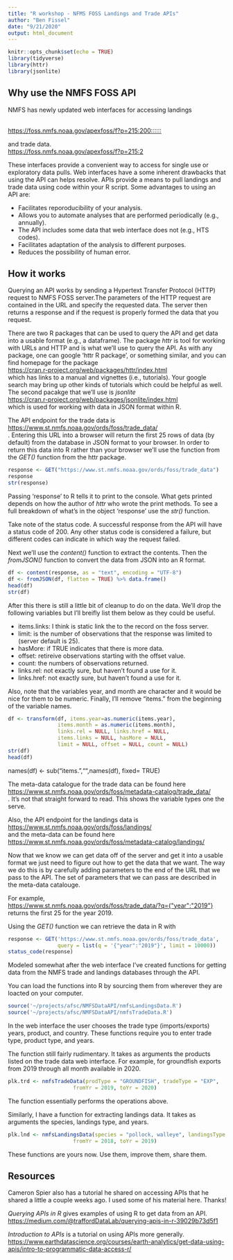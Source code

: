 ```yaml
---
title: "R workshop - NFMS FOSS Landings and Trade APIs"
author: "Ben Fissel"
date: "9/21/2020"
output: html_document
---
```


```r
knitr::opts_chunk$set(echo = TRUE)
library(tidyverse) 
library(httr)
library(jsonlite)
```

## Why use the NMFS FOSS API

NMFS has newly updated web interfaces for accessing landings

<br>
<https://foss.nmfs.noaa.gov/apexfoss/f?p=215:200::::::>
<br>

and trade data.
<br>
<https://foss.nmfs.noaa.gov/apexfoss/f?p=215:2>
<br>

These interfaces provide a convenient way to access for single use or exploratory data pulls. Web interfaces have a some inherent drawbacks that using the API can helps resolve. APIs provide a means to pull landings and trade data using code within your R script. Some advantages to using an API are:

* Facilitates reporoducibility of your analysis.
* Allows you to automate analyses that are performed periodically (e.g., annually).
* The API includes some data that web interface does not (e.g., HTS codes).
* Facilitates adaptation of the analysis to different purposes.
* Reduces the possibility of human error.

## How it works

Querying an API works by sending a Hypertext Transfer Protocol (HTTP) request to NMFS FOSS server.The parameters of the HTTP request are contained in the URL and specify the requested data. The server then returns a response and if the request is properly formed the data that you request.

There are two R packages that can be used to query the API and get data into a usable format (e.g., a dataframe). The package *httr* is tool for working with URLs and HTTP and is what we'll use to query the API. As with any package, one can google 'httr R package', or something similar, and you can find homepage for the package <br><https://cran.r-project.org/web/packages/httr/index.html><br> which has links to a manual and vignettes (i.e., tutorials). Your google search may bring up other kinds of tutorials which could be helpful as well. The second pacakge that we'll use is *jsonlite* <br><https://cran.r-project.org/web/packages/jsonlite/index.html><br> which is used for working with data in JSON format within R.

The API endpoint for the trade data is  <br><https://www.st.nmfs.noaa.gov/ords/foss/trade_data/><br>. Entering this URL into a browser will return the first 25 rows of data (by default) from the database in JSON format to your browser. In order to return this data into R rather than your browser we'll use the function from the *GET()* function from the httr package. 

```r
response <- GET("https://www.st.nmfs.noaa.gov/ords/foss/trade_data")
response
str(response)
```

Passing 'response' to R tells it to print to the console. What gets printed depends on how the author of *httr* who wrote the print methods. To see a full breakdown of what's in the object 'response' use the *str()* function.

Take note of the status code. A successful response from the API will have a status code of 200. Any other status code is considered a failure, but different codes can indicate in which way the request failed.

Next we'll use the *content()* function to extract the contents. Then the *fromJSON()* function to convert the data from JSON into an R format.

```r
df <- content(response, as = "text", encoding = "UTF-8")
df <- fromJSON(df, flatten = TRUE) %>% data.frame()
head(df)
str(df)
```

After this there is still a little bit of cleanup to do on the data. We'll drop the following variables but I'll breifly list them below as they could be useful.

* items.links: I think is static link the to the record on the foss server.
* limit: is the number of observations that the response was limited to (server default is 25).
* hasMore: if TRUE indicates that there is more data.
* offset: retireive observations starting with the offset value.
* count: the numbers of observations returned.
* links.rel: not exactly sure, but haven't found a use for it. 
* links.href: not exactly sure, but haven't found a use for it. 

Also, note that the variables year, and month are character and it would be nice for them to be numeric. Finally, I'll remove "items." from the beginning of the variable names.

```r
df <- transform(df, items.year=as.numeric(items.year), 
                items.month = as.numeric(items.month),
                links.rel = NULL, links.href = NULL,
                items.links = NULL, hasMore = NULL, 
                limit = NULL, offset = NULL, count = NULL)
str(df)
head(df)
```

names(df) <- sub("items.","",names(df), fixed= TRUE)


The meta-data catalogue for the trade data can be found here
<br><https://www.st.nmfs.noaa.gov/ords/foss/metadata-catalog/trade_data/><br>.
It's not that straight forward to read. This shows the variable types one the serve.

Also, the API endpoint for the landings data is 
<br><https://www.st.nmfs.noaa.gov/ords/foss/landings/><br>
and the meta-data can be found here
<br><https://www.st.nmfs.noaa.gov/ords/foss/metadata-catalog/landings/><br>

Now that we know we can get data off of the server and get it into a usable format we just need to figure out how to get the data that we want. The way we do this is by carefully adding parameters to the end of the URL that we pass to the API. The set of parameters that we can pass are described in the meta-data catalouge. 

For example, 
<br><https://www.st.nmfs.noaa.gov/ords/foss/trade_data/?q={"year":"2019"}><br>
returns the first 25 for the year 2019.

Using the *GET()* function we can retrieve the data in R with

```r
response <- GET('https://www.st.nmfs.noaa.gov/ords/foss/trade_data',
                query = list(q = '{"year":"2019"}', limit = 10000))
status_code(response)
```

Modeled somewhat after the web interface I've created functions for getting data from the NMFS trade and landings databases through the API.

You can load the functions into R by sourcing them from wherever they are loacted on your computer.
```r
source('~/projects/afsc/NMFSDataAPI/nmfsLandingsData.R')
source('~/projects/afsc/NMFSDataAPI/nmfsTradeData.R')
```

In the web interface the user chooses the trade type (imports/exports) years, product, and country. These functions require you to enter trade type, product type, and years.

The function still fairly rudimentary. It takes as arguments the products listed on the trade data web interface. For example, for groundfish exports from 2019 through all month available in 2020.
```r
plk.trd <- nmfsTradeData(prodType = "GROUNDFISH", tradeType = "EXP", 
                     fromYr = 2019, toYr = 2020)
```
The function essentially performs the operations above.

Similarly, I have a function for extracting landings data. It takes as arguments the species, landings type, and years.
```r
plk.lnd <- nmfsLandingsData(species = "pollock, walleye", landingsType = "Commercial", 
                     fromYr = 2018, toYr = 2019)
```


These functions are yours now. Use them, improve them, share them.

## Resources

Cameron Spier also has a tutorial he shared on accessing APIs that he shared a little a couple weeks ago. I used some of his material here. Thanks!

*Querying APIs in R* gives examples of using R to get data from an API.
<br>
<https://medium.com/@traffordDataLab/querying-apis-in-r-39029b73d5f1>
<br>

*Introduction to APIs* is a tutorial on using APIs more generally.
<br>
<https://www.earthdatascience.org/courses/earth-analytics/get-data-using-apis/intro-to-programmatic-data-access-r/> <br>
